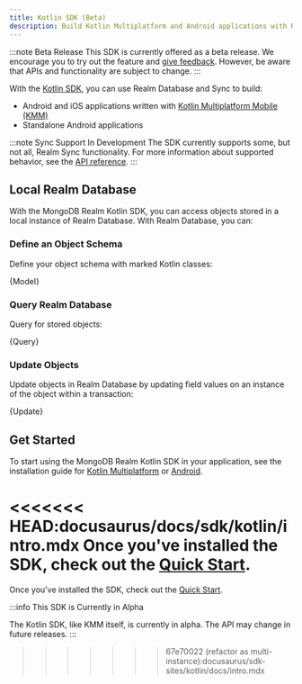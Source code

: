 ```yaml
---
title: Kotlin SDK (Beta)
description: Build Kotlin Multiplatform and Android applications with Realm.
---
```



:::note Beta Release
This SDK is currently offered as a beta release. We encourage you to
try out the feature and [give feedback](https://feedback.mongodb.com/forums/923521-realm/).
However, be aware that APIs and functionality are subject to change.
:::

With the [Kotlin SDK](https://github.com/realm/realm-kotlin), you can
use Realm Database and Sync to build:

- Android and iOS applications written with [Kotlin Multiplatform Mobile
  (KMM)](https://kotlinlang.org/docs/mobile/home.html)
- Standalone Android applications

:::note Sync Support In Development
The SDK currently supports some, but not all, Realm Sync functionality.
For more information about supported behavior, see the
[API reference](https://docs.mongodb.com/realm-sdks/kotlin/latest/library-sync/io.realm.mongodb/index.html).
:::

## Local Realm Database

With the MongoDB Realm Kotlin SDK, you can access objects stored in a
local instance of Realm Database. With Realm Database, you can:

### Define an Object Schema

Define your object schema with marked Kotlin classes:

<CodeBlock language="kotlin">{Model}</CodeBlock>

### Query Realm Database

Query for stored objects:

<CodeBlock language="kotlin">{Query}</CodeBlock>

### Update Objects

Update objects in Realm Database by updating field values on an instance of the object within a transaction:

<CodeBlock language="kotlin">{Update}</CodeBlock>

## Get Started

To start using the MongoDB Realm Kotlin SDK in your application, see
the installation guide for [Kotlin Multiplatform](/sdk/kotlin/install/kotlin-multiplatform)
or [Android](/sdk/kotlin/install/android).

<<<<<<< HEAD:docusaurus/docs/sdk/kotlin/intro.mdx
Once you've installed the SDK, check out the [Quick Start](/sdk/kotlin/quick-start).
=======
Once you've installed the SDK, check out the [Quick Start](./quick-start).

:::info This SDK is Currently in Alpha

The Kotlin SDK, like KMM itself, is currently in alpha. The API may change in future releases.
:::

> > > > > > > 67e70022 (refactor as multi-instance):docusaurus/sdk-sites/kotlin/docs/intro.mdx
